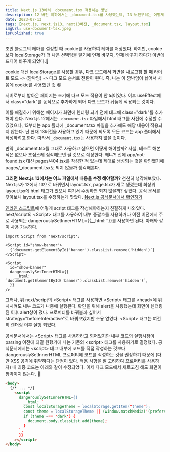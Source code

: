 ```yaml
---
title: Next.js 13에서 _document.tsx 적용하는 방법
description: 12 버전 이하에서는 _document.tsx를 사용했는데, 13 버전부터는 어떻게 해야할까?
date: 2023-07-13
tags: [next.js, next.js13, next13버전, _document.tsx, layout.tsx]
imgUrl: use-document-tsx.jpeg
isPublished: true
---
```


초반 블로그의 테마를 설정할 때 cookie를 사용하여 테마를 저장했다.
하지만, cookie보다 localStorage가 더 나은 선택임을 알기에 언제 바꾸지, 언제 바꾸지 하다가
이번에 드디어 바꾸게 되었다.🎉

cookie 대신 localStorage를 사용할 경우,
다크 모드에서 화면을 새로고침 할 때 라이트 모드 -> (깜박임) -> 다크 모드 순서로 전환이 된다.
즉, 나는 이 깜박임이 싫어서 처음에 cookie를 사용했던 것 😓

서버로부터 받아온 페이지는 초기에 다크 모드 적용이 안 되어있다. 이후 useEffect에서 class="dark"를 동적으로 추가하게 되어 다크 모드가 뒤늦게 적용되는 것이다.

이를 해결하기 위해선 페이지가 화면에 렌더링 되기 전에 태그에 class="dark"를 추가해야 한다.
Next.js 12에서는 `_document.tsx` 파일에서 html 태그를 사전에 수정할 수 있었으나, 13부터는 app 폴더에 _document.tsx 파일을 추가해도 해당 내용이 적용되지 않는다. 난 현재 13버전을 사용하고 있기 때문에 되도록 모든 코드는 app 폴더에서 작성하려고 한다. 따라서 `_document.tsx`는 사용하지 않을 것이다.

만약 _document.tsx를 그대로 사용하고 싶으면 어떻게 해야할까? 사실, 테스트 해본 적은 없으나 조심스레 짐작해보면 될 것으로 예상한다. 왜냐?! 전에 app/not-found.tsx 대신 pages/404.tsx를 작성한 적 있는데 제대로 생성되는 것을 확인했기에 pages/_document.tsx도 되지 않을까 생각해본다.

**그러면 Next.js 13에서는 어느 파일에서 내용을 수정 해야할까?** 천천히 생각해보았다. Next.js가 12에서 13으로 바뀌면서 layout.tsx, page.tsx가 새로 생겼는데 최상위 layout.tsx에 html 태그가 있으니 여기서 수정하면 되지 않을까? 싶었다. 공식 문서를 찾아보니 layout.tsx를 수정하는게 맞았다. [Next.js 공식문서에서 확인하기](https://nextjs.org/docs/app/building-your-application/optimizing/scripts)

[인라인 스크립트](https://nextjs.org/docs/app/building-your-application/optimizing/scripts#inline-scripts)에 어떻게 script 태그를 작성해야하는지 친절하게 나와있다. next/script의 \<Script> 태그를 사용하여 내부 중괄호를 사용하거나 이전 버전에서 주로 사용되는 dangerouslySetInnerHTML=\{\{__html:``\}\}를 사용하면 된다. 아래와 같이 사용 가능하다.

```tsx
import Script from 'next/script';

<Script id="show-banner">
  {`document.getElementById('banner').classList.remove('hidden')`}
</Script>

<Script
  id="show-banner"
  dangerouslySetInnerHTML={{
    __html: `document.getElementById('banner').classList.remove('hidden')`,
  }}
/>
```

그러나, 위 next/script의 \<Script> 태그를 사용하면 \<Script> 태그를 \<head>에 위치시켜도 내부 코드가 나중에 실행된다. 확인을 위해 alert을 사용했는데 화면이 렌더링 된 이후 alert창이 떴다. 프로퍼티를 바꿔볼까 싶어서 strategy="beforeInteractive"로 바꿔보았지만 소용 없었다. \<Script> 태그는 여전히 렌더링 이후 실행 되었다.

공식문서에서는 \<Script> 태그를 사용하라고 되어있지만 내부 코드의 실행시점이 parsing 이전에 되길 원했기에 나는 기존의 \<script> 태그를 사용하기로 결정했다. 공식문서에서는 \<script> 태그 내부에 코드를 직접 작성하는 것보다 dangerouslySetInnerHTML 프로퍼티에 코드를 작성하는 것을 권장하기 때문에 (다만 XSS 공격에 취약하다는 단점이 있다. 적용 사항을 잘 고려하여 프로퍼티를 사용하자) 내 최종 코드는 아래와 같이 수정되었다. 이제 다크 모드에서 새로고침 해도 화면이 깜박이지 않는다. 👏

```html
<body>
  {/* ... */}
    <script
      dangerouslySetInnerHTML={{
        __html: `
        const localStorageTheme = localStorage.getItem("theme");
        const theme = localStorageTheme || (window.matchMedia('(prefers-color-scheme: dark)').matches ? 'dark' : 'light');
        if (theme === 'dark') {
          document.body.classList.add(theme);
        }
      `,
      }}
    ></script>
</body>
```
